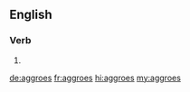 ==English==

===Verb===
{{head|en|verb form}}

# {{en-third-person singular of|aggro}}

[[de:aggroes]]
[[fr:aggroes]]
[[hi:aggroes]]
[[my:aggroes]]